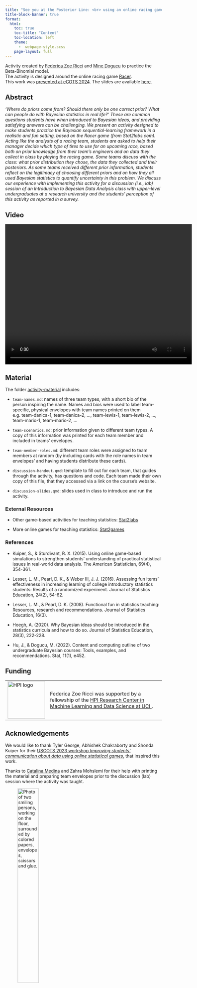 ```yaml
---
title: "See you at the Posterior Line: <br> using an online racing game to teach Bayesian data analysis"
title-block-banner: true
format:
  html:
    toc: true
    toc-title: "Content"
    toc-location: left
    theme: 
      -  webpage-style.scss
    page-layout: full
---
```



Activity created by [Federica Zoe Ricci](https://federicazoe.github.io/) and [Mine Dogucu](https://www.minedogucu.com/) to practice the Beta-Binomial model.\
The activity is designed around the online racing game [Racer](https://www.stat2games.sites.grinnell.edu/games/raceradvanced22.html).\
This work was [presented at eCOTS 2024](https://www.causeweb.org/cause/ecots/ecots24/program/posters/19). The slides are available [here](https://federicazoe.github.io/bayes-games/slides/ecots24-slides.html#/section). 

## Abstract

_'Where do priors come from? Should there only be one correct prior? What can people do with Bayesian statistics in real life?’ These are common questions students have when introduced to Bayesian ideas, and providing satisfying answers can be challenging. We present an activity designed to make students practice the Bayesian sequential-learning framework in a realistic and fun setting, based on the Racer game (from Stat2labs.com). Acting like the analysts of a racing team, students are asked to help their manager decide which type of tires to use for an upcoming race, based both on prior knowledge from their team’s engineers and on data they collect in class by playing the racing game. Some teams discuss with the class: what prior distribution they chose, the data they collected and their posteriors. As some teams received different prior information, students reflect on the legitimacy of choosing different priors and on how they all used Bayesian statistics to quantify uncertainty in this problem. We discuss our experience with implementing this activity for a discussion (i.e., lab) session of an Introduction to Bayesian Data Analysis class with upper-level undergraduates at a research university and the students' perception of this activity as reported in a survey._

## Video

<video width="600" height="450" controls="controls autoplay">
  <source src="ecots24-bayes-games-compressed.mp4" type="video/mp4" />
</video>

## Material

The folder [activity-material](https://github.com/federicazoe/bayes-games/tree/main/activity-material) includes:

- `team-names.md`: names of three team types, with a short bio of the person inspiring the name. Names and bios were used to label team-specific, physical envelopes with team names printed on them e.g. team-danica-1, team-danica-2, ..., team-lewis-1, team-lewis-2, ..., team-mario-1, team-mario-2, ...

- `team-scenarios.md`: prior information given to different team types. A copy of this information was printed for each team member  and included in teams' envelopes.

- `team-member-roles.md`: different team roles were assigned to team members at random (by including cards with the role names in team envelopes' and having students distribute these cards).

- `discussion-handout.qmd`: template to fill out for each team, that guides through the activity, has questions and code. Each team made their own copy of this file, that they accessed via a link on the course's website.

- `discussion-slides.qmd`: slides used in class to introduce and run the activity.

### External Resources

- Other game-based activities for teaching statistics: [Stat2labs](https://stat2labs.sites.grinnell.edu/)

- More online games for teaching statistics:  [Stat2games](https://www.stat2games.sites.grinnell.edu/)

### References

- Kuiper, S., & Sturdivant, R. X. (2015). Using online game-based simulations to strengthen students’ understanding of practical statistical issues in real-world data analysis. The American Statistician, 69(4), 354-361.

- Lesser, L. M., Pearl, D. K., & Weber III, J. J. (2016). Assessing fun items' effectiveness in increasing learning of college introductory statistics students: Results of a randomized experiment. Journal of Statistics Education, 24(2), 54-62.

- Lesser, L. M., & Pearl, D. K. (2008). Functional fun in statistics teaching: Resources, research and recommendations. Journal of Statistics Education, 16(3).

- Hoegh, A. (2020). Why Bayesian ideas should be introduced in the statistics curricula and how to do so. Journal of Statistics Education, 28(3), 222-228.

- Hu, J., & Dogucu, M. (2022). Content and computing outline of two undergraduate Bayesian courses: Tools, examples, and recommendations. Stat, 11(1), e452.

## Funding

<table>
  <tr style="text-align: left"> 
    <td> <img src="figures/hpi-logo.jpeg" align="center" alt="HPI logo" width="120" /> </td>
    <td style="text-align: left"> Federica Zoe Ricci was supported by a fellowship of the <a href="https://hpi.ics.uci.edu/" target="_blank"> HPI Research Center in Machine Learning and Data Science at UCI </a>. </td>
  </tr>   
</table>

## Acknowledgements

We would like to thank Tyler George, Abhishek Chakraborty and Shonda Kuiper for their [USCOTS 2023 workshop _Improving students' communication about data using online statistical games_](https://www.causeweb.org/cause/uscots/uscots23/w08-improving-students-communication-about-data-using-online-statistical-games-room), that inspired this work.

Thanks to [Catalina Medina](https://catalinamedina.github.io/) and Zahra Mohslemi for their help with printing the material and preparing team envelopes prior to the discussion (lab) session where the activity was taught.

<figure>
<img src="figures/fede-cat-at-work.JPG" style="position:relative; left:0px; width: 40%" alt="Photo of two smiling persons, working on the floor, surrounded by colored papers, envelopes, scissors and glue.">
<figcaption>Catalina (left) and Federica (right) working to prepare team envelopes on January 24, 2024.</figcaption>
</figure>